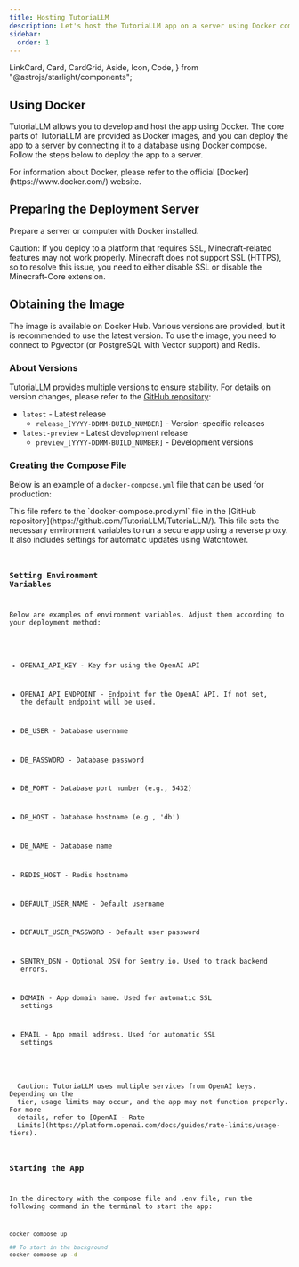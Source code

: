 ```yaml
---
title: Hosting TutoriaLLM
description: Let's host the TutoriaLLM app on a server using Docker compose.
sidebar:
  order: 1
---
```


  LinkCard,
  Card,
  CardGrid,
  Aside,
  Icon,
  Code,
} from "@astrojs/starlight/components";

## Using Docker

TutoriaLLM allows you to develop and host the app using Docker. The core parts of TutoriaLLM are provided as Docker images, and you can deploy the app to a server by connecting it to a database using Docker compose. Follow the steps below to deploy the app to a server.

<Aside type="note" title="About Docker">
  For information about Docker, please refer to the official
  [Docker](https://www.docker.com/) website.
</Aside>

## Preparing the Deployment Server

Prepare a server or computer with Docker installed.

<Aside type="caution" title="Caution!">
  Caution: If you deploy to a platform that requires SSL, Minecraft-related
  features may not work properly. Minecraft does not support SSL (HTTPS), so to
  resolve this issue, you need to either disable SSL or disable the
  Minecraft-Core extension.
</Aside>

## Obtaining the Image

The image is available on Docker Hub. Various versions are provided, but it is recommended to use the latest version. To use the image, you need to connect to Pgvector (or PostgreSQL with Vector support) and Redis.

<LinkCard
  title="Docker Hub - TutoriaLLM"
  link="https://hub.docker.com/repository/docker/soumame/tutoriallm/general"
/>

### About Versions

TutoriaLLM provides multiple versions to ensure stability. For details on version changes, please refer to the [GitHub repository](https://github.com/TutoriaLLM/TutoriaLLM/):

- `latest` - Latest release
  - `release_[YYYY-DDMM-BUILD_NUMBER]` - Version-specific releases
- `latest-preview` - Latest development release
  - `preview_[YYYY-DDMM-BUILD_NUMBER]` - Development versions

### Creating the Compose File


Below is an example of a `docker-compose.yml` file that can be used for production:

<Aside type="note" title="Note">
  This file refers to the `docker-compose.prod.yml` file in the [GitHub
  repository](https://github.com/TutoriaLLM/TutoriaLLM/). This file sets the
  necessary environment variables to run a secure app using a reverse proxy. It
  also includes settings for automatic updates using Watchtower.
</Aside>

<Code code={composeProdExample} lang="yaml" title="./docker-compose.yml" />

### Setting Environment Variables

Below are examples of environment variables. Adjust them according to your deployment method:

- OPENAI_API_KEY - Key for using the OpenAI API
- OPENAI_API_ENDPOINT - Endpoint for the OpenAI API. If not set, the default endpoint will be used.

- DB_USER - Database username
- DB_PASSWORD - Database password
- DB_PORT - Database port number (e.g., 5432)
- DB_HOST - Database hostname (e.g., 'db')
- DB_NAME - Database name

- REDIS_HOST - Redis hostname

- DEFAULT_USER_NAME - Default username
- DEFAULT_USER_PASSWORD - Default user password

- SENTRY_DSN - Optional DSN for Sentry.io. Used to track backend errors.

- DOMAIN - App domain name. Used for automatic SSL settings
- EMAIL - App email address. Used for automatic SSL settings

<Aside type="caution" title="Caution!">
  Caution: TutoriaLLM uses multiple services from OpenAI keys. Depending on the
  tier, usage limits may occur, and the app may not function properly. For more
  details, refer to [OpenAI - Rate
  Limits](https://platform.openai.com/docs/guides/rate-limits/usage-tiers).
</Aside>

### Starting the App

In the directory with the compose file and .env file, run the following command in the terminal to start the app:

```sh
docker compose up

## To start in the background
docker compose up -d

```
